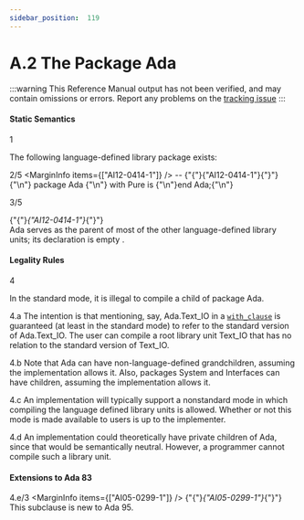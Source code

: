```yaml
---
sidebar_position:  119
---
```


# A.2 The Package Ada

:::warning
This Reference Manual output has not been verified,
and may contain omissions or errors.
Report any problems on the [tracking issue](https://github.com/ada-lang-io/ada-lang-io/issues/20)
:::



#### Static Semantics

<MarginText>1</MarginText>
<p>The following language-defined library package exists: <br /></p>

<MarginText>2/5</MarginText>
<MarginInfo items={["AI12-0414-1"]} />
<CodeBlock language="ada">
--  {"{"}{"AI12-0414-1"}{"}"}{"\n"} package Ada {"\n"}   with  Pure is {"\n"}end Ada;{"\n"}

</CodeBlock>
<MarginText>3/5</MarginText>
<MarginInfo items={["AI12-0414-1"]} />
<p>{"{"}<em>{"AI12-0414-1"}</em>{"}"} <br />Ada serves as the parent of most of the other language-defined library units; its declaration is empty . <br /></p>


#### Legality Rules

<MarginText>4</MarginText>
<p>In the standard mode, it is illegal to compile a child of package Ada. <br /></p>

<MarginText>4.a</MarginText>
<Admonition type="aarm" aarm="reason" title="Reason: ">
<strong></strong>The intention is that mentioning, say, Ada.Text_IO in a <code><a href="../AA-10/AA-10.1#S0294">with_clause</a></code> is guaranteed (at least in the standard mode) to refer to the standard version of Ada.Text_IO. The user can compile a root library unit Text_IO that has no relation to the standard version of Text_IO. <br /></Admonition>

<MarginText>4.b</MarginText>
<Admonition type="aarm" aarm="ramification" title="Ramification: ">
<strong></strong>Note that Ada can have non-language-defined grandchildren, assuming the implementation allows it. Also, packages System and Interfaces can have children, assuming the implementation allows it. <br /></Admonition>

<MarginText>4.c</MarginText>
<Admonition type="aarm" aarm="implementation-note" title="Implementation Note: ">
<strong></strong>An implementation will typically support a nonstandard mode in which compiling the language defined library units is allowed. Whether or not this mode is made available to users is up to the implementer.<br /></Admonition>

<MarginText>4.d</MarginText>
<Admonition type="aarm" aarm="note" title="Note: ">
An implementation could theoretically have private children of Ada, since that would be semantically neutral. However, a programmer cannot compile such a library unit. <br /></Admonition>


#### Extensions to Ada 83

<MarginText>4.e/3</MarginText>
<MarginInfo items={["AI05-0299-1"]} />
<Admonition type="aarm" aarm="note" title="Note: ">
{"{"}<em>{"AI05-0299-1"}</em>{"}"} <br />This subclause is new to Ada 95. <br /></Admonition>

